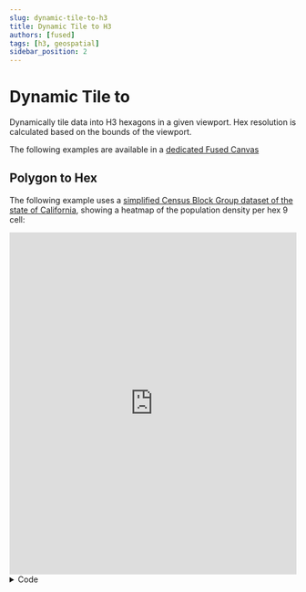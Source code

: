 ```yaml
---
slug: dynamic-tile-to-h3
title: Dynamic Tile to H3
authors: [fused]
tags: [h3, geospatial]
sidebar_position: 2
---
```


# Dynamic Tile to 

Dynamically tile data into H3 hexagons in a given viewport. Hex resolution is calculated based on the bounds of the viewport.

The following examples are available in a [dedicated Fused Canvas](https://www.fused.io/canvas/fc_6axFAIdiqYrWuLNkDXi06c)

## Polygon to Hex

The following example uses a [simplified Census Block Group dataset of the state of California](https://www.fused.io/workbench/files?path=s3%3A%2F%2Ffused-asset%2Fdemos%2Fcatchment_analysis%2Fsimplified_acs_bg_ca_2022.parquet), showing a heatmap of the population density per hex 9 cell:

<iframe 
  src="https://www.fused.io/server/v1/realtime-shared/fc_6axFAIdiqYrWuLNkDXi06c-hex_tile_map_template_with_tooltip_v2/run/file"
  width="100%"
  height="600px"
  frameBorder="0"
  style={{borderRadius: '8px'}}
></iframe>

<details>
<summary>Code</summary>
```python showLineNumbers
@fused.udf
def udf(
        bounds: fused.types.Bounds = [-125.0, 24.0, -66.9, 49.0],
    path: str = "s3://fused-asset/demos/catchment_analysis/simplified_acs_bg_ca_2022.parquet",
    hex_res: int = 9,
    min_hex_cell_res: int= 11, # Increase this if working with high res local data
    max_hex_cell_res: int= 4,
    lock_hex_res: bool = False,
):
    import pandas as pd
    import geopandas as gpd
    
    common = fused.load("https://github.com/fusedio/udfs/tree/f430c25/public/common/")
    
    # Dynamic H3 resolution
    def dynamic_h3_res(b):
        z = common.estimate_zoom(b)
        return max(min(int(2 + z / 1.5),min_hex_cell_res), max_hex_cell_res)
    
    res = hex_res if lock_hex_res else dynamic_h3_res(bounds)
    parent_res = max(res - 1, 0)
    
    # Load and clip data
    gdf = gpd.read_parquet(path)
    tile = common.get_tiles(bounds, clip=True)
    gdf = gdf.to_crs(4326).clip(tile)
    
    # Early exit if empty
    if len(gdf) == 0:
        return pd.DataFrame(columns=["hex", "POP", "pct"])
    
    # Hexify
    con = common.duckdb_connect()
    df_hex = common.gdf_to_hex(gdf, res=res, add_latlng_cols=None)
    con.register("df_hex", df_hex)
    
    # Aggregate to parent hexagons and calculate percentages
    # In this case we're aggregating by sum
    query = f"""
    WITH agg AS (
        SELECT 
            h3_cell_to_parent(hex, {parent_res}) AS hex, 
            SUM(POP) AS POP
        FROM df_hex
        GROUP BY hex
    )
    SELECT
        hex,
        POP,
        POP * 100.0 / SUM(POP) OVER () AS pct
    FROM agg
    ORDER BY POP DESC
    """
    
    return con.sql(query).df()
```
</details>

## Raster to Hex

This example uses [AWS's Terrain Tiles](https://registry.opendata.aws/terrain-tiles/) tiled GeoTiff data. Hexagons show elevation data:

<iframe 
  src="https://www.fused.io/server/v1/realtime-shared/fsh_5o5UNLYxDNTN5ldzVFkeuR/run/file"
  width="100%"
  height="600px"
  frameBorder="0"
  style={{borderRadius: '8px'}}
></iframe>

<details>
<summary>Code</summary>
```python showLineNumbers
@fused.udf
def udf(bounds: fused.types.Bounds = [-90.691,-21.719,-21.300,75.897], stats_type="mean", type='hex', color_scale:float=1):
    import pandas as pd
    import rioxarray

    common = fused.load("https://github.com/fusedio/udfs/tree/b7637ee/public/common/")
    # convert bounds to tile
    tile = common.get_tiles(bounds, clip=True)

    # 1. Initial parameters
    x, y, z = tile.iloc[0][["x", "y", "z"]]
    url = f"https://s3.amazonaws.com/elevation-tiles-prod/geotiff/{z}/{x}/{y}.tif"
    if type=='png':
        return url_to_plasma(url, min_max=(-1000,2000/color_scale**0.5), colormap='plasma')
    else:
        
        res_offset = 1  # lower makes the hex finer
        h3_size = max(min(int(3 + z / 2), 12) - res_offset, 2)
        print(h3_size)
    
        # 2. Read tiff
        da_tiff = rioxarray.open_rasterio(url).squeeze(drop=True).rio.reproject("EPSG:4326")
        df_tiff = da_tiff.to_dataframe("data").reset_index()[["y", "x", "data"]]
    
        # 3. Hexagonify & aggregate
        df = aggregate_df_hex(
            df_tiff, h3_size, latlng_cols=["y", "x"], stats_type=stats_type
        )
        df["elev_scale"] = int((15 - z) * 1)
        df["metric"]=df["metric"]*color_scale
        df = df[df["metric"] > 0]
        return df



def url_to_plasma(url, min_max=None, colormap='plasma'):
    common = fused.load("https://github.com/fusedio/udfs/tree/b7637ee/public/common/")

    return common.arr_to_plasma(common.url_to_arr(url).squeeze(), min_max=min_max, colormap=colormap, reverse=False)


@fused.cache
def df_to_hex(df, res, latlng_cols=("lat", "lng")):  
    common = fused.load("https://github.com/fusedio/udfs/tree/b7637ee/public/common/")
    qr = f"""
            SELECT h3_latlng_to_cell({latlng_cols[0]}, {latlng_cols[1]}, {res}) AS hex, ARRAY_AGG(data) as agg_data
            FROM df
            group by 1
          --  order by 1
        """
    con = common.duckdb_connect()
    return con.query(qr).df()


@fused.cache
def aggregate_df_hex(df, res, latlng_cols=("lat", "lng"), stats_type="mean"):
    import pandas as pd

    df = df_to_hex(df, res=res, latlng_cols=latlng_cols)
    if stats_type == "sum":
        fn = lambda x: pd.Series(x).sum()
    elif stats_type == "mean":
        fn = lambda x: pd.Series(x).mean()
    else:
        fn = lambda x: pd.Series(x).mean()
    df["metric"] = df.agg_data.map(fn)
    return df

```
</details>
